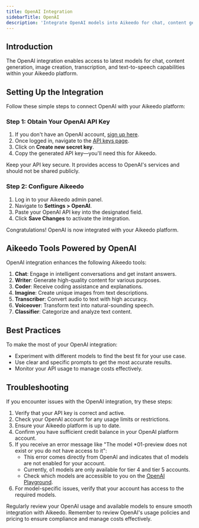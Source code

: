 ```yaml
---
title: OpenAI Integration
sidebarTitle: OpenAI
description: 'Integrate OpenAI models into Aikeedo for chat, content generation, image creation, transcription, and text-to-speech capabilities.'
---
```


## Introduction

The OpenAI integration enables access to latest models for chat, content generation, image creation, transcription, and text-to-speech capabilities within your Aikeedo platform.

## Setting Up the Integration

Follow these simple steps to connect OpenAI with your Aikeedo platform:

### Step 1: Obtain Your OpenAI API Key

1. If you don't have an OpenAI account, [sign up here](https://platform.openai.com/signup).
2. Once logged in, navigate to the [API keys page](https://platform.openai.com/account/api-keys).
3. Click on **Create new secret key**.
4. Copy the generated API key—you'll need this for Aikeedo.

<Note>
  Keep your API key secure. It provides access to OpenAI's services and should not be shared publicly.
</Note>

### Step 2: Configure Aikeedo

1. Log in to your Aikeedo admin panel.
2. Navigate to **Settings > OpenAI**.
3. Paste your OpenAI API key into the designated field.
4. Click **Save Changes** to activate the integration.

<Check>
  Congratulations! OpenAI is now integrated with your Aikeedo platform.
</Check>


## Aikeedo Tools Powered by OpenAI

OpenAI integration enhances the following Aikeedo tools:

1. **Chat**: Engage in intelligent conversations and get instant answers.
2. **Writer**: Generate high-quality content for various purposes.
3. **Coder**: Receive coding assistance and explanations.
4. **Imagine**: Create unique images from text descriptions.
5. **Transcriber**: Convert audio to text with high accuracy.
6. **Voiceover**: Transform text into natural-sounding speech.
7. **Classifier**: Categorize and analyze text content.

## Best Practices

To make the most of your OpenAI integration:

- Experiment with different models to find the best fit for your use case.
- Use clear and specific prompts to get the most accurate results.
- Monitor your API usage to manage costs effectively.

## Troubleshooting

If you encounter issues with the OpenAI integration, try these steps:

1. Verify that your API key is correct and active.
2. Check your OpenAI account for any usage limits or restrictions.
3. Ensure your Aikeedo platform is up to date.
4. Confirm you have sufficient credit balance in your OpenAI platform account.
5. If you receive an error message like "The model *01-preview does not exist or you do not have access to it":
   - This error comes directly from OpenAI and indicates that o1 models are not enabled for your account.
   - Currently, o1 models are only available for tier 4 and tier 5 accounts.
   - Check which models are accessible to you on the [OpenAI Playground](https://platform.openai.com/playground).
6. For model-specific issues, verify that your account has access to the required models.

<Tip>
  Regularly review your OpenAI usage and available models to ensure smooth integration with Aikeedo.
</Tip>

<Note>
  Remember to review OpenAI's usage policies and pricing to ensure compliance and manage costs effectively.
</Note>
